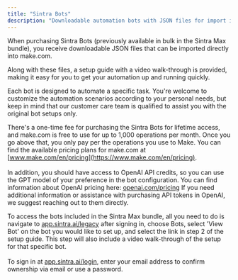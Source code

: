 ```yaml
---
title: "Sintra Bots"
description: "Downloadable automation bots with JSON files for import into make.com with setup guides."
---
```


When purchasing Sintra Bots (previously available in bulk in the Sintra Max bundle), you receive downloadable JSON files that can be imported directly into make.com. 

Along with these files, a setup guide with a video walk-through is provided, making it easy for you to get your automation up and running quickly.

Each bot is designed to automate a specific task. You're welcome to customize the automation scenarios according to your personal needs, but keep in mind that our customer care team is qualified to assist you with the original bot setups only.

There's a one-time fee for purchasing the Sintra Bots for lifetime access, and make.com is free to use for up to 1,000 operations per month. Once you go above that, you only pay per the operations you use to Make. You can find the available pricing plans for make.com at [www.make.com/en/pricing](https://www.make.com/en/pricing).  
​  
In addition, you should have access to OpenAI API credits, so you can use the GPT model of your preference in the bot configuration. You can find information about OpenAI pricing here: [openai.com/pricing](https://openai.com/pricing) If you need additional information or assistance with purchasing API tokens in OpenAI, we suggest reaching out to them directly.

To access the bots included in the Sintra Max bundle, all you need to do is navigate to [app.sintra.ai/legacy](https://app.sintra.ai/legacy) after signing in, choose Bots, select 'View Bot' on the bot you would like to set up, and select the link in step 2 of the setup guide. This step will also include a video walk-through of the setup for that specific bot.  
﻿​﻿  
﻿To sign in at [app.sintra.ai/login](https://app.sintra.ai/login), enter your email address to confirm ownership via email or use a password.